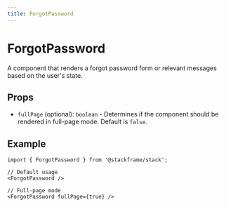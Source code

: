 ```yaml
---
title: ForgotPassword
---
```


# ForgotPassword

A component that renders a forgot password form or relevant messages based on the user's state.

## Props

- `fullPage` (optional): `boolean` - Determines if the component should be rendered in full-page mode. Default is `false`.

## Example

```tsx
import { ForgotPassword } from '@stackframe/stack';

// Default usage
<ForgotPassword />

// Full-page mode
<ForgotPassword fullPage={true} />
```